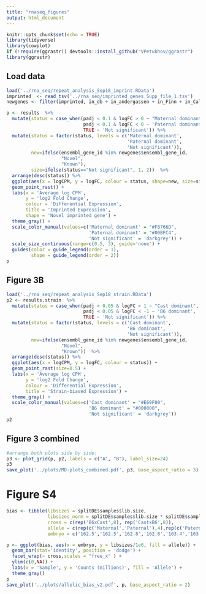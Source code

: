 ```yaml
---
title: "rnaseq_figures"
output: html_document
---
```


```r
knitr::opts_chunk$set(echo = TRUE)
library(tidyverse)
library(cowplot)
if (!require(ggrastr)) devtools::install_github("VPetukhov/ggrastr")
library(ggrastr)
```

## Load data

```r
load('../rna_seq/repeat_analysis_Sep18_imprint.RData')
imprinted  <- read_tsv('../rna_seq/imprinted_genes_Supp_file_1.tsv')
newgenes <- filter(imprinted, in_db + in_andergassen + in_Finn + in_Calabrese + in_Inoue ==0)
```


```r
p <- results  %>% 
  mutate(status = case_when(padj < 0.1 & logFC > 0 ~ "Maternal dominant", 
                            padj < 0.1 & logFC < 0 ~ 'Paternal dominant', 
                            TRUE ~ 'Not significant')) %>% 
  mutate(status = factor(status, levels = c('Maternal dominant', 
                                            'Paternal dominant', 
                                            'Not significant')),
         new=ifelse(ensembl_gene_id %in% newgenes$ensembl_gene_id,
                    "Novel",
                    "Known"),
         size=ifelse(status=="Not significant", 1, 2))  %>%
  arrange(desc(status)) %>%
  ggplot(aes(x = logCPM, y = logFC, colour = status, shape=new, size=size)) + 
  geom_point_rast() + 
  labs(x = 'Average log CPM', 
       y = 'log2 Fold Change', 
       colour = 'Differential Expression', 
       title = 'Imprinted Expression',
       shape = 'Novel imprinted gene') + 
  theme_gray() + 
  scale_color_manual(values=c('Maternal dominant' = "#F8766D", 
                              'Paternal dominant' = "#00BFC4", 
                              'Not significant' = 'darkgrey')) + 
  scale_size_continuous(range=c(0.5, 3), guide='none') + 
  guides(color = guide_legend(order = 1), 
         shape = guide_legend(order = 2))
p
```

## Figure 3B

```r
load('../rna_seq/repeat_analysis_Sep18_strain.RData')
p2 <- results.strain  %>% 
  mutate(status = case_when(padj < 0.05 & logFC > 1 ~ "Cast dominant", 
                            padj < 0.05 & logFC < -1 ~ 'B6 dominant', 
                            TRUE ~ 'Not significant')) %>% 
  mutate(status = factor(status, levels = c('Cast dominant', 
                                            'B6 dominant', 
                                            'Not significant')),
         new=ifelse(ensembl_gene_id %in% newgenes$ensembl_gene_id,
                    "Novel",
                    "Known"))  %>%
  arrange(desc(status)) %>%
  ggplot(aes(x = logCPM, y = logFC, colour = status)) + 
  geom_point_rast(size=0.5) + 
  labs(x = 'Average log CPM', 
       y = 'log2 Fold Change', 
       colour = 'Differential Expression', 
       title = 'Strain-biased Expression') + 
  theme_gray() + 
  scale_color_manual(values=c('Cast dominant' = "#E69F00", 
                              'B6 dominant' = "#000000", 
                              'Not significant' = 'darkgrey'))
p2
```

## Figure 3 combined

```r
#arrange both plots side by side:
p3 <- plot_grid(p, p2, labels = c("A", "B"), label_size=24)
p3
save_plot('../plots/MD-plots_combined.pdf', p3, base_aspect_ratio = 3)
```

# Figure S4

```r
bias <- tibble(libsizes = splitDE$samples$lib.size, 
               libsizes_norm = splitDE$samples$lib.size * splitDE$samples$norm.factors, 
               cross = c(rep('B6xCast',8), rep('CastxB6',8)), 
               allele = c(rep(c('Maternal','Paternal'),4),rep(c('Paternal','Maternal'),4)), 
               embryo = c('162.5','162.5','162.8','162.8','163.4','163.4','163.6','163.6','618.1','618.1','618.4','618.4','627.5','627.5','627.6','627.6'))

p <- ggplot(bias, aes(x = embryo, y = libsizes/1e6, fill = allele)) + 
  geom_bar(stat='identity', position = 'dodge') + 
  facet_wrap(~ cross,scales = "free_x" ) + 
  ylim(c(0,NA)) + 
  labs(x = 'Sample', y = 'Counts (millions)', fill = 'Allele') + 
  theme_gray()
p
save_plot('../plots/allelic_bias_v2.pdf', p, base_aspect_ratio = 2)
```
